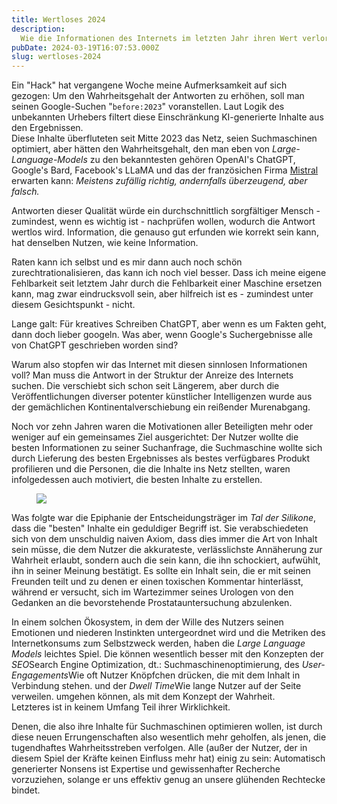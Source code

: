 ```yaml
---
title: Wertloses 2024
description:
  Wie die Informationen des Internets im letzten Jahr ihren Wert verloren haben.
pubDate: 2024-03-19T16:07:53.000Z
slug: wertloses-2024
---
```



Ein "Hack" hat vergangene Woche meine Aufmerksamkeit auf sich gezogen: Um den
Wahrheitsgehalt der Antworten zu erhöhen, soll man seinen Google-Suchen
"`before:2023`" voranstellen. Laut Logik des unbekannten Urhebers filtert diese
Einschränkung KI-generierte Inhalte aus den Ergebnissen.<br />Diese Inhalte
überfluteten seit Mitte 2023 das Netz, seien Suchmaschinen optimiert, aber
hätten den Wahrheitsgehalt, den man eben von _Large-Language-Models_<Sidenote>
zu den bekanntesten gehören OpenAI's ChatGPT, Google's Bard, Facebook's LLaMA
und das der französichen Firma <a rel="noopener" target="_blank" href="https://mistral.ai/">Mistral</a></Sidenote>
erwarten kann: _Meistens zufällig richtig, andernfalls überzeugend, aber
falsch._

Antworten dieser Qualität würde ein durchschnittlich sorgfältiger Mensch -
zumindest, wenn es wichtig ist - nachprüfen wollen, wodurch die Antwort wertlos
wird. Information, die genauso gut erfunden wie korrekt sein kann, hat denselben
Nutzen, wie keine Information.

Raten kann ich selbst und es mir dann auch noch schön zurechtrationalisieren,
das kann ich noch viel besser. Dass ich meine eigene Fehlbarkeit seit letztem
Jahr durch die Fehlbarkeit einer Maschine ersetzen kann, mag zwar eindrucksvoll
sein, aber hilfreich ist es - zumindest unter diesem Gesichtspunkt - nicht.

Lange galt: Für kreatives Schreiben ChatGPT, aber wenn es um Fakten geht, dann
doch lieber googeln. Was aber, wenn Google's Suchergebnisse alle von ChatGPT
geschrieben worden sind?

Warum also stopfen wir das Internet mit diesen sinnlosen Informationen voll? Man
muss die Antwort in der Struktur der Anreize des Internets suchen. Die
verschiebt sich schon seit Längerem, aber durch die Veröffentlichungen diverser
potenter künstlicher Intelligenzen wurde aus der gemächlichen
Kontinentalverschiebung ein reißender Murenabgang.

Noch vor zehn Jahren waren die Motivationen aller Beteiligten mehr oder weniger
auf ein gemeinsames Ziel ausgerichtet: Der Nutzer wollte die besten
Informationen zu seiner Suchanfrage, die Suchmaschine wollte sich durch
Lieferung des besten Ergebnisses als bestes verfügbares Produkt profilieren und
die Personen, die die Inhalte ins Netz stellten, waren infolgedessen auch
motiviert, die besten Inhalte zu erstellen.

<figure class="fullwidth">
  <img src="/img/trappedInPhone.webp" />
</figure>

<Newthought>Was folgte war</Newthought> die Epiphanie der Entscheidungsträger im
*Tal der Silikone*, dass die "besten" Inhalte ein geduldiger Begriff ist. Sie verabschiedeten
sich von dem unschuldig naiven Axiom, dass dies immer die Art von Inhalt sein müsse,
die dem Nutzer die akkurateste, verlässlichste Annäherung zur Wahrheit erlaubt, sondern
auch die sein kann, die ihn schockiert, aufwühlt, ihn in seiner Meinung bestätigt.
Es sollte ein Inhalt sein, die er mit seinen Freunden teilt und zu denen er einen
toxischen Kommentar hinterlässt, während er versucht, sich im Wartezimmer seines
Urologen von den Gedanken an die bevorstehende Prostatauntersuchung abzulenken.

In einem solchen Ökosystem, in dem der Wille des Nutzers seinen Emotionen und
niederen Instinkten untergeordnet wird und die Metriken des Internetkonsums zum
Selbstzweck werden, haben die _Large Language Models_ leichtes Spiel. Die können
wesentlich besser mit den Konzepten der _SEO_<Sidenote>Search Engine
Optimization, dt.: Suchmaschinenoptimierung</Sidenote>, des
_User-Engagements_<Sidenote>Wie oft Nutzer Knöpfchen drücken, die mit dem Inhalt
in Verbindung stehen.</Sidenote> und der _Dwell Time_<Sidenote>Wie lange Nutzer
auf der Seite verweilen.</Sidenote> umgehen können, als mit dem Konzept der
Wahrheit.<br />Letzteres ist in keinem Umfang Teil ihrer Wirklichkeit.

Denen, die also ihre Inhalte für Suchmaschinen optimieren wollen, ist durch
diese neuen Errungenschaften also wesentlich mehr geholfen, als jenen, die
tugendhaftes Wahrheitsstreben verfolgen. Alle (außer der Nutzer, der in diesem
Spiel der Kräfte keinen Einfluss mehr hat) einig zu sein: Automatisch
generierter Nonsens ist Expertise und gewissenhafter Recherche vorzuziehen,
solange er uns effektiv genug an unsere glühenden Rechtecke bindet.
